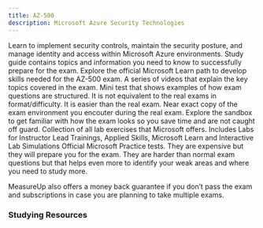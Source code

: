 ```yaml
---
title: AZ-500
description: Microsoft Azure Security Technologies
---
```


<Card title="Get Started" icon="star"> 
  <LinkCard title="Exam AZ-500: Microsoft Azure Security Technologies" href="https://learn.microsoft.com/certifications/exams/az-500?WT.mc_id=studentamb_165290" target="_blank"/>
      Learn to implement security controls, maintain the security posture, and manage identity and access within Microsoft Azure environments.
  <LinkCard title="AZ-500 Study Guide" href="https://learn.microsoft.com/credentials/certifications/resources/study-guides/az-500?WT.mc_id=studentamb_165290" target="_blank"/>
      Study guide contains topics and information you need to know to successfully prepare for the exam.
  <LinkCard title="Microsoft Learn" href="https://learn.microsoft.com/credentials/certifications/exams/az-500?WT.mc_id=studentamb_165290" target="_blank"/>
      Explore the official Microsoft Learn path to develop skills needed for the AZ-500 exam.
  <LinkCard title="Readiness Zone" href="https://learn.microsoft.com/en-us/shows/exam-readiness-zone/preparing-for-az-500-manage-identity-and-access-1-of-4?WT.mc_id=studentamb_165290" target="_blank"/>
      A series of videos that explain the key topics covered in the exam.
  <LinkCard title="Practice Assessment" href="https://learn.microsoft.com/certifications/exams/az-500/practice/assessment?assessment-type=practice&assessmentId=57&WT.mc_id=studentamb_165290" target="_blank"/>
      Mini test that shows examples of how exam questions are structured. It is not equivalent to the real exams in format/difficulty. It is easier than the real exam.
  <LinkCard title="Exam Sandbox" href="https://aka.ms/examdemo" target="_blank"/>
      Near exact copy of the exam environment you encouter during the real exam. Explore the sandbox to get familiar with how the exam looks so you save time and are not caught off guard. 
  <LinkCard title="GitHub Labs" href="https://aka.ms/az500labs" target="_blank"/>
      Collection of all lab exercises that Microsoft offers. Includes Labs for Instructor Lead Trainings, Applied Skills, Microsoft Learn and Interactive Lab Simulations
</Card>

<Card title="MeasureUp Practice Tests" icon="open-book"> 
  <LinkCard title="MeasureUp Practice Test" href="https://www.measureup.com/microsoft-practice-test-az-500-microsoft-azure-security-technologies.html#u44" target="_blank"/>
  <LinkCard title="MeasureUp Subscriptions" href="https://www.measureup.com/subscription-plans-for-individuals#u44" target="_blank"/>
      Official Microsoft Practice tests. They are expensive but they will prepare you for the exam. They are harder than normal exam questions but that helps 
      even more to identify your weak areas and where you need to study more. 

MeasureUp also offers a money back guarantee if you don’t pass the exam and subscriptions in case you are planning to take multiple exams. 
</Card>

### Studying Resources

<Tabs>

  <TabItem label="Text">
  <CardGrid>
    <LinkCard title="Microsoft Learn" href="https://learn.microsoft.com/credentials/certifications/exams/az-500?WT.mc_id=studentamb_165290" target="_blank"/>
  </CardGrid>
  </TabItem>

  <TabItem label="Videos">
  <CardGrid>
    <LinkCard title="On Demand Instructor-led Training Series" href="https://learn.microsoft.com/en-us/shows/on-demand-instructor-led-training-series/?terms=AZ-500&WT.mc_id=studentamb_165290" target="_blank"/>
    <LinkCard title="John Savill's Course" href="https://www.youtube.com/playlist?list=PLlVtbbG169nHw9T1L_CiLxC-DTwKu-BZG" target="_blank"/>
    <LinkCard title="AGuideToCloud Course" href="https://www.youtube.com/playlist?list=PLhLKc18P9YODINxsjyo_osTnK0jytTC4H" target="_blank"/>
    <LinkCard title="Inside Cloud and Security Cram" href="https://www.youtube.com/watch?v=u7BRLaPh8_s" target="_blank"/>
    <LinkCard title="Microsoft Enterprise Skills Initiative Intructor-led course" href="https://esi.microsoft.com/Search?q=AZ-500&avail=Available&learningoption=Advanced+Role+Based" target="_blank"/>
  </CardGrid>
  </TabItem>

  <TabItem label="Paid">
  <CardGrid>
    <LinkCard title="Pluralsight Course" href="https://www.pluralsight.com/paths/az-500-microsoft-azure-security-technologies" target="_blank"/>
  </CardGrid>
  <CardGrid>
    <LinkCard title="Coursera Microsoft Azure Security Engineer Associate" href="https://www.coursera.org/professional-certificates/microsoft-azure-security-engineer-associate" target="_blank"/>
  </CardGrid>
  </TabItem>

  <TabItem label="Tests">
  <CardGrid>
    <LinkCard title="Microsoft Learn Practice Assessment" href="https://learn.microsoft.com/certifications/exams/az-400/practice/assessment?assessment-type=practice&assessmentId=56&WT.mc_id=studentamb_165290" target="_blank"/>
    <LinkCard title="MeasureUp Practice Tests" href="https://www.measureup.com/microsoft-practice-test-az-500-microsoft-azure-security-technologies.html#u44" target="_blank"/>
  </CardGrid>
  </TabItem>

  <TabItem label="Misc">
  <CardGrid>
    <LinkCard title="Microsoft 365 E5 Developer Tenant" href="https://developer.microsoft.com/en-us/microsoft-365/dev-program?WT.mc_id=studentamb_165290" target="_blank"/> 
    <LinkCard title="Microsoft Sentinel Training Lab" href="https://techcommunity.microsoft.com/t5/microsoft-sentinel-blog/learning-with-the-microsoft-sentinel-training-lab/ba-p/2953403?WT.mc_id=studentamb_165290" target="_blank"/>
    <LinkCard title="Microsoft Azure Free Account" href="https://azure.microsoft.com/en-us/offers/ms-azr-0044p?WT.mc_id=studentamb_165290" target="_blank"/> 
  </CardGrid>
  </TabItem>
</Tabs>
